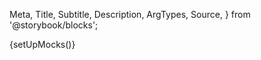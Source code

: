   Meta,
  Title,
  Subtitle,
  Description,
  ArgTypes,
  Source,
} from '@storybook/blocks';

{setUpMocks()}

<Meta
  title="Payment Facilitation/Dispute Management"
  component="justifi-dispute-management"
  of={JustifiDisputeManagement}
/>

<Title />

---

Component to render notification of disputed payments and allow platform to respond to dispute via form submission.

# Index

---

- [Props, events and methods](#props-events-and-methods)
- [Authorization](#authorization)
- [Events usage](#events-usage)
- [Example usage](#example-usage)

# Props, events and methods

---

<ArgTypes exclude={['Theme']} />

# Authorization

---

<p>
  Authorization is performed by passing a web component token as{' '}
  <code>auth-token</code>.
</p>
<ul>
  <li>
    <strong>Web Component Token</strong>: These tokens are generated by your
    backend services using the [Web Component Tokens
    API](https://docs.justifi.tech/api-spec#tag/Web-Component-Tokens/operation/CreateWebComponentToken).
    Each token can be scoped to perform a set number of actions and is active
    for 60 minutes. When creating a web component token for this specific
    component you'll need to use the role: `read:dispute:dispute_id` or
    `write:dispute:dispute_id`. Make sure the value for `dispute_id` matches the
    prop you also pass separately.
  </li>
</ul>

# Events usage

---

<Source dark language="html" code={codeExampleEventHandling} />

# Example Usage

---

<ComponentBox>
  <justifi-dispute-management dispute-id="123" auth-token="123abc" />
</ComponentBox>

---

<Source dark language="html" code={codeExampleFull} />
